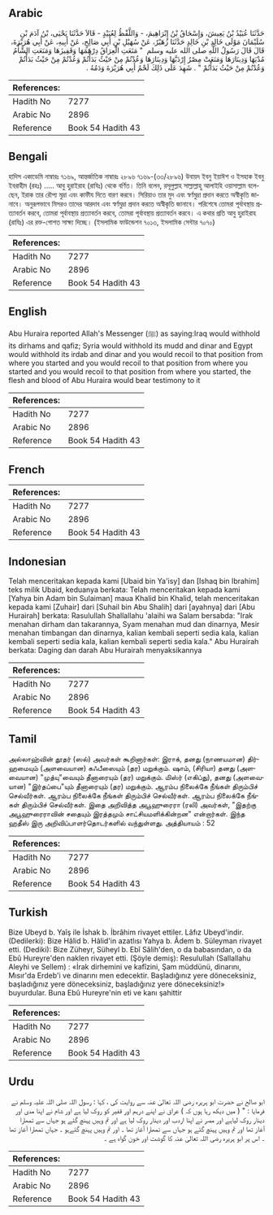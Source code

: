 ## Arabic


<div dir="rtl" lang="ar" style={{fontSize:'larger',backgroundColor:'#f8f9fa',padding:20}}>
حَدَّثَنَا عُبَيْدُ بْنُ يَعِيشَ، وَإِسْحَاقُ بْنُ إِبْرَاهِيمَ، - وَاللَّفْظُ لِعُبَيْدٍ - قَالاَ حَدَّثَنَا يَحْيَى، بْنُ آدَمَ بْنِ سُلَيْمَانَ مَوْلَى خَالِدِ بْنِ خَالِدٍ حَدَّثَنَا زُهَيْرٌ، عَنْ سُهَيْلِ بْنِ أَبِي صَالِحٍ، عَنْ أَبِيهِ، عَنْ أَبِي هُرَيْرَةَ، قَالَ قَالَ رَسُولُ اللَّهِ صلى الله عليه وسلم ‏ "‏ مَنَعَتِ الْعِرَاقُ دِرْهَمَهَا وَقَفِيزَهَا وَمَنَعَتِ الشَّأْمُ مُدْيَهَا وَدِينَارَهَا وَمَنَعَتْ مِصْرُ إِرْدَبَّهَا وَدِينَارَهَا وَعُدْتُمْ مِنْ حَيْثُ بَدَأْتُمْ وَعُدْتُمْ مِنْ حَيْثُ بَدَأْتُمْ وَعُدْتُمْ مِنْ حَيْثُ بَدَأْتُمْ ‏"‏ ‏.‏ شَهِدَ عَلَى ذَلِكَ لَحْمُ أَبِي هُرَيْرَةَ وَدَمُهُ ‏.‏
</div>
<div style={{backgroundColor:'#f8f9fa',padding:20, marginBottom: 10}}><table> <thead> <tr> <th>References:</th> <th></th> </tr> </thead> <tbody><tr><td>Hadith No</td><td>7277</td></tr><tr><td>Arabic No</td><td>2896</td></tr><tr><td>Reference</td><td>Book 54 Hadith 43</td></tr></tbody></table></div>

## Bengali


<div dir="ltr" lang="bn" style={{fontSize:'larger',backgroundColor:'#f8f9fa',padding:20}}>
হাদিস একাডেমি নাম্বারঃ ৭১৬৯, আন্তর্জাতিক নাম্বারঃ ২৮৯৬ ৭১৬৯-(৩৩/২৮৯৬) উবায়দ ইবনু ইয়াঈশ ও ইসহাক ইবনু ইবরাহীম (রহঃ) ..... আবু হুরাইরাহ (রাযিঃ) থেকে বর্ণিত। তিনি বলেন, রসূলুল্লাহ সাল্লাল্লাহু আলাইহি ওয়াসাল্লাম বলেছেন, ইরাক তার রৌপ্য মুদ্রা এবং কাফীয দিতে বারণ করবে। সিরিয়াও তার মুদ এবং স্বর্ণমুদ্রা প্রদান করতে অস্বীকৃতি জানাবে। অনুরূপভাবে মিসরও তাদের আরদাব এবং স্বর্ণমুদ্রা প্রদান করতে অস্বীকৃতি জানাবে। পরিশেষে তোমরা পূর্বাবস্থায় প্রত্যাবর্তন করবে, তোমরা পূর্বাবস্থায় প্রত্যাবর্তন করবে, তোমরা পূর্বাবস্থায় প্রত্যাবর্তন করবে। এ কথার প্রতি আবু হুরাইরাহ (রাযিঃ) এর রক্ত-গোশত সাক্ষ্য দিচ্ছে। (ইসলামিক ফাউন্ডেশন ৭০১৩, ইসলামিক সেন্টার ৭০৭০)
</div>
<div style={{backgroundColor:'#f8f9fa',padding:20, marginBottom: 10}}><table> <thead> <tr> <th>References:</th> <th></th> </tr> </thead> <tbody><tr><td>Hadith No</td><td>7277</td></tr><tr><td>Arabic No</td><td>2896</td></tr><tr><td>Reference</td><td>Book 54 Hadith 43</td></tr></tbody></table></div>

## English


<div dir="ltr" lang="en" style={{fontSize:'larger',backgroundColor:'#f8f9fa',padding:20}}>
Abu Huraira reported Allah's Messenger (ﷺ) as saying:Iraq would withhold its dirhams and qafiz; Syria would withhold its mudd and dinar and Egypt would withhold its irdab and dinar and you would recoil to that position from where you started and you would recoil to that position from where you started and you would recoil to that position from where you started, the flesh and blood of Abu Huraira would bear testimony to it
</div>
<div style={{backgroundColor:'#f8f9fa',padding:20, marginBottom: 10}}><table> <thead> <tr> <th>References:</th> <th></th> </tr> </thead> <tbody><tr><td>Hadith No</td><td>7277</td></tr><tr><td>Arabic No</td><td>2896</td></tr><tr><td>Reference</td><td>Book 54 Hadith 43</td></tr></tbody></table></div>

## French


<div dir="ltr" lang="fr" style={{fontSize:'larger',backgroundColor:'#f8f9fa',padding:20}}>

</div>
<div style={{backgroundColor:'#f8f9fa',padding:20, marginBottom: 10}}><table> <thead> <tr> <th>References:</th> <th></th> </tr> </thead> <tbody><tr><td>Hadith No</td><td>7277</td></tr><tr><td>Arabic No</td><td>2896</td></tr><tr><td>Reference</td><td>Book 54 Hadith 43</td></tr></tbody></table></div>

## Indonesian


<div dir="ltr" lang="id" style={{fontSize:'larger',backgroundColor:'#f8f9fa',padding:20}}>
Telah menceritakan kepada kami [Ubaid bin Ya'isy] dan [Ishaq bin Ibrahim] teks milik Ubaid, keduanya berkata: Telah menceritakan kepada kami [Yahya bin Adam bin Sulaiman] maua Khalid bin Khalid, telah menceritakan kepada kami [Zuhair] dari [Suhail bin Abu Shalih] dari [ayahnya] dari [Abu Hurairah] berkata: Rasulullah Shallallahu 'alaihi wa Salam bersabda: "Irak menahan dirham dan takarannya, Syam menahan mud dan dinarnya, Mesir menahan timbangan dan dinarnya, kalian kembali seperti sedia kala, kalian kembali seperti sedia kala, kalian kembali seperti sedia kala." Abu Hurairah berkata: Daging dan darah Abu Hurairah menyaksikannya
</div>
<div style={{backgroundColor:'#f8f9fa',padding:20, marginBottom: 10}}><table> <thead> <tr> <th>References:</th> <th></th> </tr> </thead> <tbody><tr><td>Hadith No</td><td>7277</td></tr><tr><td>Arabic No</td><td>2896</td></tr><tr><td>Reference</td><td>Book 54 Hadith 43</td></tr></tbody></table></div>

## Tamil


<div dir="ltr" lang="ta" style={{fontSize:'larger',backgroundColor:'#f8f9fa',padding:20}}>
அல்லாஹ்வின் தூதர் (ஸல்) அவர்கள் கூறினார்கள்: இராக், தனது (நாணயமான) திர்ஹமையும் (அளவையான) கஃபீஸையும் (தர) மறுக்கும். ஷாம், (சிரியா) தனது (அளவையான) "முத்யு"வையும் தீனாரையும் (தர) மறுக்கும். மிஸ்ர் (எகிப்து), தனது (அளவையான) "இர்தப்பை"யும் தீனாரையும் (தர) மறுக்கும். ஆரம்ப நிலைக்கே நீங்கள் திரும்பிச் செல்வீர்கள். ஆரம்ப நிலைக்கே நீங்கள் திரும்பிச் செல்வீர்கள். ஆரம்ப நிலைக்கே நீங்கள் திரும்பிச் செல்வீர்கள். இதை அறிவித்த அபூஹுரைரா (ரலி) அவர்கள், "இதற்கு அபூஹுரைராவின் சதையும் இரத்தமும் சாட்சியமளிக்கின்றன" என்றார்கள். இந்த ஹதீஸ் இரு அறிவிப்பாளர்தொடர்களில் வந்துள்ளது. அத்தியாயம் : 52
</div>
<div style={{backgroundColor:'#f8f9fa',padding:20, marginBottom: 10}}><table> <thead> <tr> <th>References:</th> <th></th> </tr> </thead> <tbody><tr><td>Hadith No</td><td>7277</td></tr><tr><td>Arabic No</td><td>2896</td></tr><tr><td>Reference</td><td>Book 54 Hadith 43</td></tr></tbody></table></div>

## Turkish


<div dir="ltr" lang="tr" style={{fontSize:'larger',backgroundColor:'#f8f9fa',padding:20}}>
Bize Ubeyd b. Yaîş ile İshak b. İbrâhim rivayet ettiler. Lâfız Ubeyd'indir. (Dedilerki): Bize Hâlid b. Hâlid'in azatlısı Yahya b. Âdem b. Süleyman rivayet etti. (Dediki): Bize Züheyr, Süheyl b. Ebî Sâlih'den, o da babasından, o da Ebû Hureyre'den naklen rivayet etti. (Şöyle demiş): Resulullah (Sallallahu Aleyhi ve Sellem) : «İrak dirhemini ve kafîzini, Şam müddünü, dinarını, Mısır'da Erdeb'i ve dinarını men edecektir. Başladığınız yere döneceksiniz, başladığınız yere döneceksiniz, başladığınız yere döneceksiniz!» buyurdular. Buna Ebû Hureyre'nin eti ve kanı şahittir
</div>
<div style={{backgroundColor:'#f8f9fa',padding:20, marginBottom: 10}}><table> <thead> <tr> <th>References:</th> <th></th> </tr> </thead> <tbody><tr><td>Hadith No</td><td>7277</td></tr><tr><td>Arabic No</td><td>2896</td></tr><tr><td>Reference</td><td>Book 54 Hadith 43</td></tr></tbody></table></div>

## Urdu


<div dir="rtl" lang="ur" style={{fontSize:'larger',backgroundColor:'#f8f9fa',padding:20}}>
ابو صالح نے حضرت ابو ہریرہ رضی اللہ تعالیٰ عنہ سے روایت کی ، کہا : رسول اللہ صلی اللہ علیہ وسلم نے فرمایا : " ( میں دیکھ رہا ہوں کہ ) عراق نے اپنے درہم اور قفیر کو روک لیا ہے اور شام نے اپنا مدی اور دینار روک لیاہے اور مصر نے اپنا اردب اور دینار روک لیا ہے اور تم وہیں پہنچ گئے ہو جہاں سے تمھارا آغاز تھا اور تم وہیں پہنچ گئے ہو جہاں سے تمھارا آغاز تھا ۔ اور تم وہیں پہنچ گئےہو ۔ جہاں تمھارا آغاز تھا ۔ اس پر ابو ہریرہ رضی اللہ تعالیٰ عنہ کا گوشت اور خون گواہ ہے ۔
</div>
<div style={{backgroundColor:'#f8f9fa',padding:20, marginBottom: 10}}><table> <thead> <tr> <th>References:</th> <th></th> </tr> </thead> <tbody><tr><td>Hadith No</td><td>7277</td></tr><tr><td>Arabic No</td><td>2896</td></tr><tr><td>Reference</td><td>Book 54 Hadith 43</td></tr></tbody></table></div>